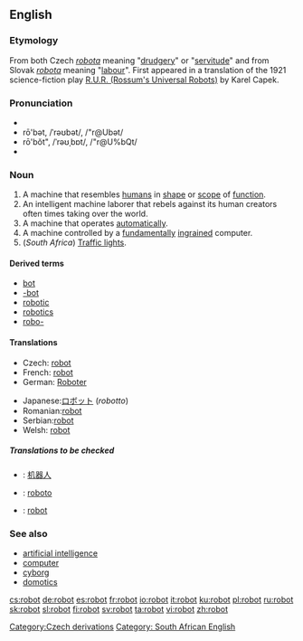 {{was wotd|2006|December|17}}
==English==

===Etymology===
From both Czech ''[[robota]]'' meaning "[[drudgery]]" or "[[servitude]]" and from Slovak ''[[robota]]'' meaning "[[labour]]".  First appeared in a translation of the 1921 science-fiction play [[W:R.U.R. (Rossum's Universal Robots)|R.U.R. (Rossum's Universal Robots)]] by Karel Capek.

===Pronunciation===
* {{IPA|/ɹəʊbɒt/}}
*rō'bət, /ˈrəʊbət/, /"r@Ubət/<!-- standard UK or just RP? -->
*rō'bŏt", /ˈrəʊˌbɒt/, /"r@U%bQt/<!-- Aus & US, others? -->
*{{audio|en-us-robot.ogg|Audio (US)}}

===Noun===
{{wikipedia}}
{{en-noun}}

# A machine that resembles [[human]]s in [[shape]] or [[scope]] of [[function]].
# An intelligent machine laborer that rebels against its human creators often times taking over the world.
# A machine that operates [[automatically]].
# A machine controlled by a [[fundamentally]] [[ingrained]] computer.
# (''South Africa'') [[traffic light|Traffic lights]].

====Derived terms====
* [[bot]]
* [[-bot]]
* [[robotic]]
* [[robotics]]
* [[robo-]]

====Translations====
{{trans-top}}
*Czech: [[robot#Czech|robot]] {{m}}
*French: [[robot]] {{m}}
*German: [[Roboter]] {{m}}
{{trans-mid}}
*Japanese:[[ロボット]] (''robotto'')
*Romanian:[[robot]] {{m}}
*Serbian:[[robot#Serbian|robot]] {{m}}
*Welsh: [[robot]] {{m}}
{{trans-bottom}}

=====Translations to be checked=====
{{checktrans}}
*{{ttbc|Chinese}}: [[机器人]]
*{{ttbc|Esperanto}}: [[roboto]]
*{{ttbc|Polish}}: [[robot]] {{m}}

===See also===
* [[artificial intelligence]]
* [[computer]]
* [[cyborg]]
* [[domotics]]

[[Category:Czech derivations]][[Category: South African English]]

[[cs:robot]]
[[de:robot]]
[[es:robot]]
[[fr:robot]]
[[io:robot]]
[[it:robot]]
[[ku:robot]]
[[pl:robot]]
[[ru:robot]]
[[sk:robot]]
[[sl:robot]]
[[fi:robot]]
[[sv:robot]]
[[ta:robot]]
[[vi:robot]]
[[zh:robot]]
